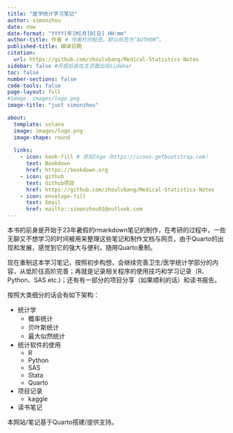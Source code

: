 ```yaml
---
title: "医学统计学习笔记"
author: simonzhou
date: now
date-format: "YYYY[年]M[月]D[日] HH:mm"
author-title: 作者 # 作者栏的标签。默认标签为“AUTHOR”。
published-title: 编译日期
citation:
  url: https://github.com/zhoulvbang/Medical-Statistics-Notes
sidebar: false #开启后会在主页面出现sidebar
toc: false
number-sections: false
code-tools: false
page-layout: full
#image: images/logo.png
image-title: "just simonzhou"

about:
  template: solana
  image: images/logo.png
  image-shape: round
  
  links:
    - icon: book-fill # 添加logo（https://icons.getbootstrap.com）
      text: Bookdown
      href: https://bookdown.org
    - icon: github
      text: Github项目
      href: https://github.com/zhoulvbang/Medical-Statistics-Notes
    - icon: envelope-fill
      text: Email
      href: mailto::simonzhou01@outlook.com
---
```


本书的前身是开始于23年暑假的rmarkdown笔记的制作，在考研的过程中，一些无聊又不想学习的时间被用来整理这些笔记和制作文档与网页，由于Quarto的出现和发展，感觉到它的强大与便利，随用Quarto重制。

现在重制这本学习笔记，按照初步构想，会继续完善卫生/医学统计学部分的内容，从低阶往高阶完善；再就是记录相关程序的使用技巧和学习记录（R、Python、SAS etc.)；还有有一部分的项目分享（如果顺利的话）和读书报告。

按照大类细分的话会有如下架构：

- 统计学
  - 概率统计
  - 贝叶斯统计
  - 最大似然统计
- 统计软件的使用
  - R
  - Python
  - SAS
  - Stata
  - Quarto
- 项目记录
  - kaggle
- 读书笔记

本网站/笔记基于Quarto搭建/提供支持。